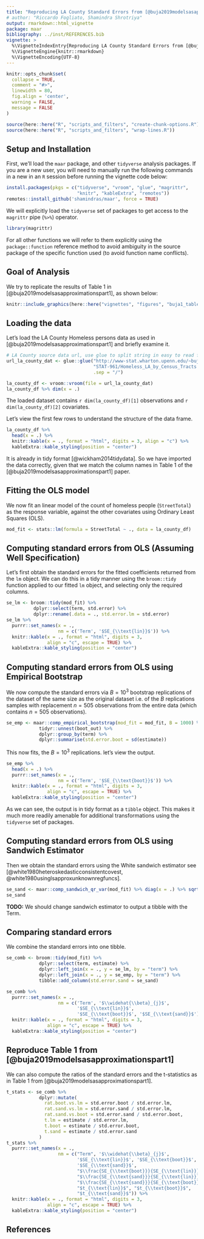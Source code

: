 ```yaml
---
title: "Reproducing LA County Standard Errors from [@buja2019modelsasapproximationspart1]"
# author: "Riccardo Fogliato, Shamindra Shrotriya"
output: rmarkdown::html_vignette
package: maar    
bibliography: ../inst/REFERENCES.bib
vignette: >
  %\VignetteIndexEntry{Reproducing LA County Standard Errors from [@buja2019modelsasapproximationspart1]}
  %\VignetteEngine{knitr::rmarkdown}
  %\VignetteEncoding{UTF-8}
---
```


``` r
knitr::opts_chunk$set(
  collapse = TRUE,
  comment = "#>",
  linewidth = 80,
  fig.align = 'center',
  warning = FALSE,
  message = FALSE
)
```

```r
source(here::here("R", "scripts_and_filters", "create-chunk-options.R"))
source(here::here("R", "scripts_and_filters", "wrap-lines.R"))
```

## Setup and Installation

First, we'll load the `maar` package, and other `tidyverse` analysis packages.
If you are a new user, you will need to manually run the following commands in a
new in an `R` session before running the vignette code below:

``` r
install.packages(pkgs = c("tidyverse", "vroom", "glue", "magrittr", 
                          "knitr", "kableExtra", "remotes"))
remotes::install_github('shamindras/maar', force = TRUE)
```

We will explicitly load the `tidyverse` set of packages to get access to the
`magrittr` pipe (`%>%`) operator.

``` r
library(magrittr)
```

For all other functions we will refer to them explicitly using the
`package::function` reference method to avoid ambiguity in the source package of
the specific function used (to avoid function name conflicts).

## Goal of Analysis

We try to replicate the results of Table 1 in
[@buja2019modelsasapproximationspart1], as shown below:

``` r
knitr::include_graphics(here::here("vignettes", "figures", "buja1_table1.png"))
```

## Loading the data

Let's load the LA County Homeless persons data as used in
[@buja2019modelsasapproximationspart1] and briefly examine it.

``` r
# LA County source data url, use glue to split string in easy to read format
url_la_county_dat <- glue::glue("http://www-stat.wharton.upenn.edu/~buja",
                                "STAT-961/Homeless_LA_by_Census_Tracts.csv",
                                .sep = "/")

la_county_df <- vroom::vroom(file = url_la_county_dat)
la_county_df %>% dim(x = .)
```
The loaded dataset contains `r dim(la_county_df)[1]` observations and
`r dim(la_county_df)[2]` covariates.

Let's view the first few rows to understand the structure of the data frame.

``` r
la_county_df %>% 
  head(x = .) %>% 
  knitr::kable(x = ., format = "html", digits = 3, align = "c") %>% 
  kableExtra::kable_styling(position = "center")
```

It is already in tidy format [@wickham2014tidydata]. So we have imported the 
data correctly, given that we match the column names in Table 1 of the [@buja2019modelsasapproximationspart1] paper.

## Fitting the OLS model

We now fit an linear model of the count of homeless people (`StreetTotal`) as
the response variable, against the other covariates using Ordinary Least Squares
(OLS).

``` r
mod_fit <- stats::lm(formula = StreetTotal ~ ., data = la_county_df)
```

## Computing standard errors from OLS (Assuming Well Specification)

Let's first obtain the standard errors for the fitted coefficients returned from
the `lm` object. We can do this in a tidy manner using the `broom::tidy`
function applied to our fitted `lm` object, and selecting only the required
columns.

``` r
se_lm <- broom::tidy(mod_fit) %>% 
          dplyr::select(term, std.error) %>% 
          dplyr::rename(.data = ., std.error.lm = std.error)
se_lm %>% 
  purrr::set_names(x = ., 
                   nm = c('Term', '$SE_{\\text{lin}}$')) %>% 
  knitr::kable(x = ., format = "html", digits = 3, 
               align = "c", escape = TRUE) %>% 
  kableExtra::kable_styling(position = "center")
```

## Computing standard errors from OLS using Empirical Bootstrap

We now compute the standard errors via $B = 10^{3}$ bootstrap replications of the
dataset of the same size as the original dataset i.e. of the $B$ replications
samples with replacement $n = 505$ observations from the entire data (which 
contains $n = 505$ observations).

``` r
se_emp <- maar::comp_empirical_bootstrap(mod_fit = mod_fit, B = 1000) %>%
            tidyr::unnest(boot_out) %>%
            dplyr::group_by(term) %>%
            dplyr::summarise(std.error.boot = sd(estimate))
```

This now fits, the $B =  10^{3}$ replications. let's view the output.

``` r
se_emp %>% 
  head(x = .) %>% 
  purrr::set_names(x = ., 
                   nm = c('Term', '$SE_{\\text{boot}}$')) %>% 
  knitr::kable(x = ., format = "html", digits = 3, 
               align = "c", escape = TRUE) %>% 
  kableExtra::kable_styling(position = "center")
```

As we can see, the output is in tidy format as a `tibble` object. This makes it
much more readily amenable for additional transformations using the `tidyverse`
set of packages.

## Computing standard errors from OLS using Sandwich Estimator

Then we obtain the standard errors using the White sandwich estimator see
[@white1980heteroskedasticconsistentcovest,
@white1980usinglsapproxunknownregfuncs].

``` r
se_sand <- maar::comp_sandwich_qr_var(mod_fit) %>% diag(x = .) %>% sqrt(x = .)
se_sand
```

**TODO:** We should change sandwich estimator to output a tibble with the Term.

## Comparing standard errors

We combine the standard errors into one tibble.

``` r
se_comb <- broom::tidy(mod_fit) %>%
            dplyr::select(term, estimate) %>%
            dplyr::left_join(x = ., y = se_lm, by = "term") %>% 
            dplyr::left_join(x = ., y = se_emp, by = "term") %>% 
            tibble::add_column(std.error.sand = se_sand)

se_comb %>%
  purrr::set_names(x = ., 
                   nm = c('Term', '$\\widehat{\\beta}_{j}$', 
                          '$SE_{\\text{lin}}$',
                          '$SE_{\\text{boot}}$', '$SE_{\\text{sand}}$')) %>% 
  knitr::kable(x = ., format = "html", digits = 3, 
               align = "c", escape = TRUE) %>% 
  kableExtra::kable_styling(position = "center")
```

## Reproduce Table 1 from [@buja2019modelsasapproximationspart1]

We can also compute the ratios of the standard errors and the t-statistics 
as in Table 1 from [@buja2019modelsasapproximationspart1].

``` r
t_stats <- se_comb %>%
            dplyr::mutate(
              rat.boot.vs.lm = std.error.boot / std.error.lm,
              rat.sand.vs.lm = std.error.sand / std.error.lm,
              rat.sand.vs.boot = std.error.sand / std.error.boot,
              t.lm = estimate / std.error.lm,
              t.boot = estimate / std.error.boot,
              t.sand = estimate / std.error.sand
            )
t_stats %>%
  purrr::set_names(x = ., 
                   nm = c("Term", '$\\widehat{\\beta}_{j}$', 
                          '$SE_{\\text{lin}}$', '$SE_{\\text{boot}}$',
                          '$SE_{\\text{sand}}$',
                          "$\\frac{SE_{\\text{boot}}}{SE_{\\text{lin}}}$",
                          "$\\frac{SE_{\\text{sand}}}{SE_{\\text{lin}}}$", 
                          "$\\frac{SE_{\\text{sand}}}{SE_{\\text{boot}}}$",
                          "$t_{\\text{lin}}$", "$t_{\\text{boot}}$", 
                          "$t_{\\text{sand}}$")) %>%
  knitr::kable(x = ., format = "html", digits = 3, 
               align = "c", escape = TRUE) %>% 
  kableExtra::kable_styling(position = "center")
```

## References
